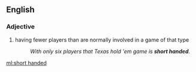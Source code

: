 {{also|shorthanded|short-handed}}
==English==

===Adjective===
{{en-adj|-}}

# {{lb|en|poker}} having fewer players than are normally involved in a game of that type
#: ''With only six players that Texas hold 'em game is '''short handed'''.''

[[ml:short handed]]